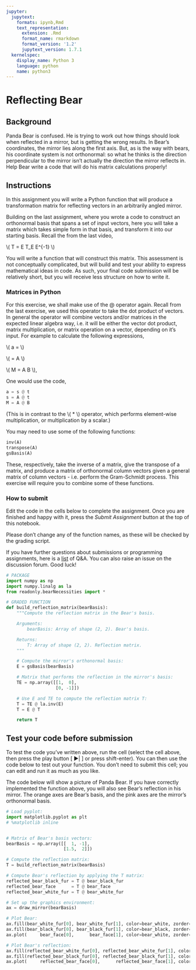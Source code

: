 ```yaml
---
jupyter:
  jupytext:
    formats: ipynb,Rmd
    text_representation:
      extension: .Rmd
      format_name: rmarkdown
      format_version: '1.2'
      jupytext_version: 1.7.1
  kernelspec:
    display_name: Python 3
    language: python
    name: python3
---
```


# Reflecting Bear

## Background

Panda Bear is confused. He is trying to work out how things should look when
reflected in a mirror, but is getting the wrong results. In Bear's coordinates,
the mirror lies along the first axis. But, as is the way with bears, his
coordinate system is not orthonormal: so what he thinks is the direction
perpendicular to the mirror isn't actually the direction the mirror reflects
in. Help Bear write a code that will do his matrix calculations properly!

## Instructions

In this assignment you will write a Python function that will produce
a transformation matrix for reflecting vectors in an arbitrarily angled mirror.

Building on the last assignment, where you wrote a code to construct an
orthonormal basis that spans a set of input vectors, here you will take
a matrix which takes simple form in that basis, and transform it into our
starting basis. Recall the from the last video,

\\( T = E T_E E^{-1} \\)

You will write a function that will construct this matrix. This assessment is
not conceptually complicated, but will build and test your ability to express
mathematical ideas in code. As such, your final code submission will be
relatively short, but you will receive less structure on how to write it.

### Matrices in Python

For this exercise, we shall make use of the @ operator again. Recall from the
last exercise, we used this operator to take the dot product of vectors. In
general the operator will combine vectors and/or matrices in the expected
linear algebra way, i.e. it will be either the vector dot product, matrix
multiplication, or matrix operation on a vector, depending on it's input. For
example to calculate the following expressions,

\\( a = \mathbf{s}\cdot\mathbf{t} \\)

\\( \mathbf{s} = A\mathbf{t} \\)

\\( M = A B \\),

One would use the code,

```python
a = s @ t
s = A @ t
M = A @ B
```

(This is in contrast to the \\( * \\) operator, which performs element-wise
multiplication, or multiplication by a scalar.)

You may need to use some of the following functions:

```python
inv(A)
transpose(A)
gsBasis(A)
```

These, respectively, take the inverse of a matrix, give the transpose of
a matrix, and produce a matrix of orthonormal column vectors given a general
matrix of column vectors - i.e. perform the Gram-Schmidt process. This exercise
will require you to combine some of these functions.

### How to submit

Edit the code in the cells below to complete the assignment. Once you are
finished and happy with it, press the *Submit Assignment* button at the top of
this notebook.

Please don't change any of the function names, as these will be checked by the
grading script.

If you have further questions about submissions or programming assignments, here
is a
[list](https://www.coursera.org/learn/linear-algebra-machine-learning/discussions/weeks/1/threads/jB4klkn5EeibtBIQyzFmQg)
of Q&A. You can also raise an issue on the discussion forum. Good luck!

```python
# PACKAGE
import numpy as np
import numpy.linalg as la
from readonly.bearNecessities import *
```

```python
# GRADED FUNCTION
def build_reflection_matrix(bearBasis):
    """Compute the reflection matrix in the Bear's basis.

    Arguments:
        bearBasis: Array of shape (2, 2). Bear's basis.

    Returns:
        T: Array of shape (2, 2). Reflection matrix.
    """

    # Compute the mirror's orthonormal basis:
    E = gsBasis(bearBasis)

    # Matrix that performs the reflection in the mirror's basis:
    TE = np.array([[1,  0],
                   [0, -1]])

    # Use E and TE to compute the reflection matrix T:
    T = TE @ la.inv(E)
    T = E @ T

    return T
```

## Test your code before submission

To test the code you've written above, run the cell (select the cell above,
then press the play button [ ▶| ] or press shift-enter). You can then use the
code below to test out your function. You don't need to submit this cell; you
can edit and run it as much as you like.

The code below will show a picture of Panda Bear. If you have correctly
implemented the function above, you will also see Bear's reflection in his
mirror. The orange axes are Bear's basis, and the pink axes are the mirror's
orthonormal basis.

```python
# Load pyplot:
import matplotlib.pyplot as plt
# %matplotlib inline


# Matrix of Bear's basis vectors:
bearBasis = np.array([[  1, -1],
                      [1.5,  2]])

# Compute the reflection matrix:
T = build_reflection_matrix(bearBasis)

# Compute Bear's reflection by applying the T matrix:
reflected_bear_black_fur = T @ bear_black_fur
reflected_bear_face      = T @ bear_face
reflected_bear_white_fur = T @ bear_white_fur

# Set up the graphics environment:
ax = draw_mirror(bearBasis)

# Plot Bear:
ax.fill(bear_white_fur[0], bear_white_fur[1], color=bear_white, zorder=1)
ax.fill(bear_black_fur[0], bear_black_fur[1], color=bear_black, zorder=2)
ax.plot(     bear_face[0],      bear_face[1], color=bear_white, zorder=3)

# Plot Bear's reflection:
ax.fill(reflected_bear_white_fur[0], reflected_bear_white_fur[1], color=bear_white, zorder=1)
ax.fill(reflected_bear_black_fur[0], reflected_bear_black_fur[1], color=bear_black, zorder=2)
ax.plot(     reflected_bear_face[0],      reflected_bear_face[1], color=bear_white, zorder=3);
```
